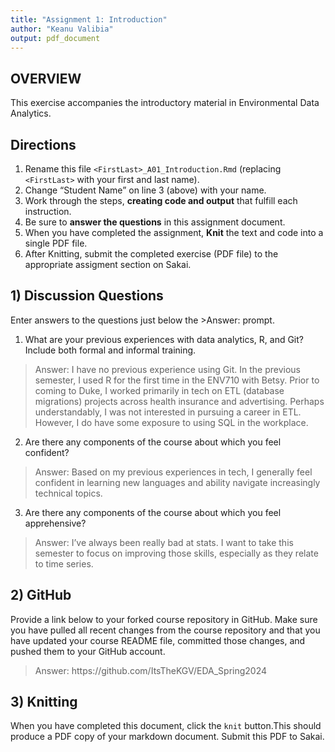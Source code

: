 ```yaml
---
title: "Assignment 1: Introduction"
author: "Keanu Valibia"
output: pdf_document
---
```


## OVERVIEW

This exercise accompanies the introductory material in Environmental Data Analytics. 

## Directions
1.  Rename this file `<FirstLast>_A01_Introduction.Rmd` (replacing `<FirstLast>` with your first and last name).
2.  Change "Student Name" on line 3 (above) with your name.
3.  Work through the steps, **creating code and output** that fulfill each instruction.
4.  Be sure to **answer the questions** in this assignment document.
5.  When you have completed the assignment, **Knit** the text and code into a single PDF file.
6.  After Knitting, submit the completed exercise (PDF file) to the appropriate assigment section on Sakai.


## 1) Discussion Questions
Enter answers to the questions just below the >Answer: prompt.

1. What are your previous experiences with data analytics, R, and Git? Include both formal and informal training.

> Answer: I have no previous experience using Git. In the previous semester, I used R for the first time in the ENV710 with Betsy. Prior to coming to Duke, I worked primarily in tech on ETL (database migrations) projects across health insurance and advertising. Perhaps understandably, I was not interested in pursuing a career in ETL. However, I do have some exposure to using SQL in the workplace.

2. Are there any components of the course about which you feel confident?

> Answer: Based on my previous experiences in tech, I generally feel confident in learning new languages and ability navigate increasingly technical topics.

3. Are there any components of the course about which you feel apprehensive?

> Answer: I've always been really bad at stats. I want to take this semester to focus on improving those skills, especially as they relate to time series.


## 2) GitHub

Provide a link below to your forked course repository in GitHub. Make sure you have pulled all recent changes from the course repository and that you have updated your course README file, committed those changes, and pushed them to your GitHub account. 

> Answer: https://github.com/ItsTheKGV/EDA_Spring2024

## 3) Knitting
When you have completed this document, click the `knit` button.This should produce a PDF copy of your markdown document. Submit this PDF to Sakai. 
